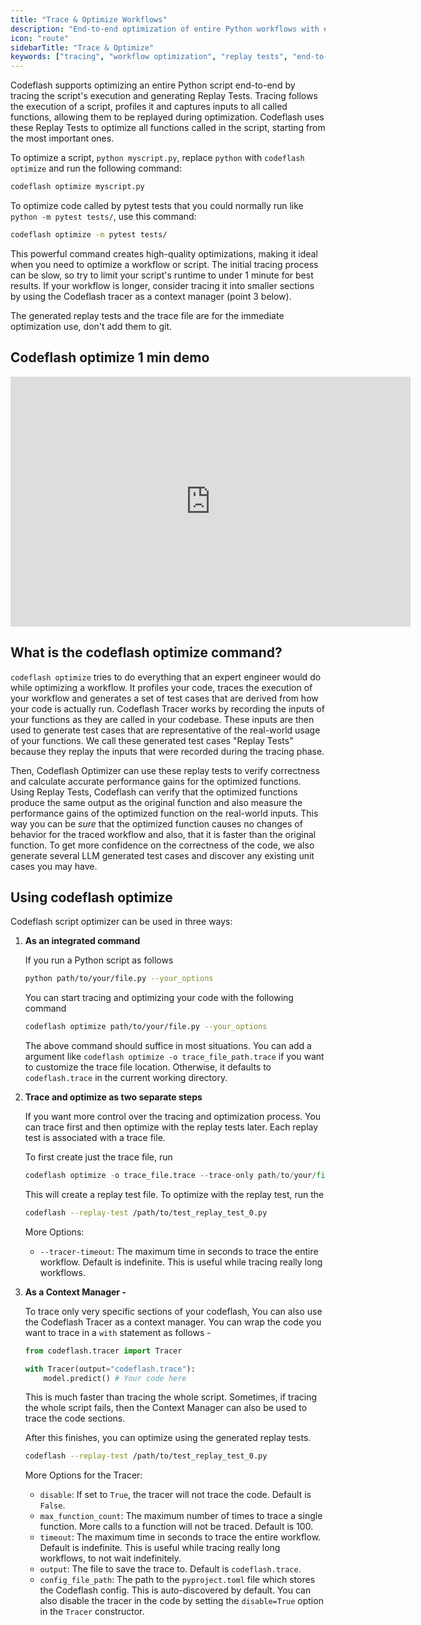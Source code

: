 ```yaml
---
title: "Trace & Optimize Workflows"
description: "End-to-end optimization of entire Python workflows with execution tracing"
icon: "route"
sidebarTitle: "Trace & Optimize"
keywords: ["tracing", "workflow optimization", "replay tests", "end-to-end", "script optimization", "context manager"]
---
```


Codeflash supports optimizing an entire Python script end-to-end by tracing the script's execution and generating Replay Tests. Tracing follows the execution of a script, profiles it and captures inputs to all called functions, allowing them to be replayed during optimization. Codeflash uses these Replay Tests to optimize all functions called in the script, starting from the most important ones.

To optimize a script, `python myscript.py`, replace `python` with `codeflash optimize` and run the following command:

```bash
codeflash optimize myscript.py
```

To optimize code called by pytest tests that you could normally run like `python -m pytest tests/`, use this command:

```bash
codeflash optimize -m pytest tests/
```

This powerful command creates high-quality optimizations, making it ideal when you need to optimize a workflow or script. The initial tracing process can be slow, so try to limit your script's runtime to under 1 minute for best results. If your workflow is longer, consider tracing it into smaller sections by using the Codeflash tracer as a context manager (point 3 below).

The generated replay tests and the trace file are for the immediate optimization use, don't add them to git.

## Codeflash optimize 1 min demo

<iframe width="640" height="400" src="https://www.youtube.com/embed/_nwliGzRIug" title="YouTube video player" frameborder="0" allow="accelerometer; autoplay; clipboard-write; encrypted-media; gyroscope; picture-in-picture; web-share" allowfullscreen></iframe>


## What is the codeflash optimize command?

`codeflash optimize` tries to do everything that an expert engineer would do while optimizing a workflow. It profiles your code, traces the execution of your workflow and generates a set of test cases that are derived from how your code is actually run.
Codeflash Tracer works by recording the inputs of your functions as they are called in your codebase. These inputs are then used to generate test cases that are representative of the real-world usage of your functions.
We call these generated test cases "Replay Tests" because they replay the inputs that were recorded during the tracing phase.

Then, Codeflash Optimizer can use these replay tests to verify correctness and calculate accurate performance gains for the optimized functions.
Using Replay Tests, Codeflash can verify that the optimized functions produce the same output as the original function and also measure the performance gains of the optimized function on the real-world inputs.
This way you can be *sure* that the optimized function causes no changes of behavior for the traced workflow and also, that it is faster than the original function. To get more confidence on the correctness of the code, we also generate several LLM generated test cases and discover any existing unit cases you may have.

## Using codeflash optimize

Codeflash script optimizer can be used in three ways:

1. **As an integrated command** 

    If you run a Python script as follows
    
    ```bash
    python path/to/your/file.py --your_options
    ```
    
    You can start tracing and optimizing your code with the following command
    
    ```bash
    codeflash optimize path/to/your/file.py --your_options
    ```
    
    The above command should suffice in most situations. You can add a argument like `codeflash optimize -o trace_file_path.trace` if you want to customize the trace file location. Otherwise, it defaults to `codeflash.trace` in the current working directory. 
    
2. **Trace and optimize as two separate steps**
    
    If you want more control over the tracing and optimization process. You can trace first and then optimize with the replay tests later. Each replay test is associated with a trace file. 
    
    To first create just the trace file, run
    
    ```python
    codeflash optimize -o trace_file.trace --trace-only path/to/your/file.py --your_options
    ```
    
    This will create a replay test file. To optimize with the replay test, run the 
    
    ```bash
    codeflash --replay-test /path/to/test_replay_test_0.py
    ```
    
    More Options:
    - `--tracer-timeout`: The maximum time in seconds to trace the entire workflow. Default is indefinite. This is useful while tracing really long workflows.
3. **As a Context Manager -**
    
    To trace only very specific sections of your codeflash, You can also use the Codeflash Tracer as a context manager.
    You can wrap the code you want to trace in a `with` statement as follows -
    
    ```python
    from codeflash.tracer import Tracer
    
    with Tracer(output="codeflash.trace"):
        model.predict() # Your code here
    ```
    
    This is much faster than tracing the whole script. Sometimes, if tracing the whole script fails, then the Context Manager can also be used to trace the code sections. 
    
    After this finishes, you can optimize using the generated replay tests.
    
    ```bash
    codeflash --replay-test /path/to/test_replay_test_0.py
    ```
    
    More Options for the Tracer:
    
    - `disable`: If set to `True`, the tracer will not trace the code. Default is `False`.
    - `max_function_count`: The maximum number of times to trace a single function. More calls to a function will not be traced. Default is 100.
    - `timeout`: The maximum time in seconds to trace the entire workflow. Default is indefinite. This is useful while tracing really long workflows, to not wait indefinitely.
    - `output`: The file to save the trace to. Default is `codeflash.trace`.
    - `config_file_path`: The path to the `pyproject.toml` file which stores the Codeflash config. This is auto-discovered by default.
    You can also disable the tracer in the code by setting the `disable=True` option in the `Tracer` constructor.
